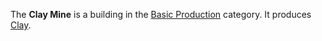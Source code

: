 {{Infobox building
| name = Clay Mine
| image = [[File:Clay_mine.png]]
| category = Basic Production
| cycle = 0.80s
| capacity = 200
| build_cost = 10 [[Wheat]], 12 [[Wood]]
| description = Mines clay. Yield is limited.
}}

The '''Clay Mine''' is a building in the [[Basic Production]] category. It produces [[Clay]].